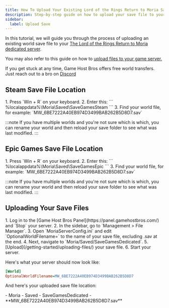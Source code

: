 ```yaml
---
title: How To Upload Your Existing Lord of the Rings Return to Moria Save
description: Step-by-step guide on how to upload your save file to your The Lord of the Rings Return to Moria dedicated server.
sidebar:
  label: Upload Save
---
```


In this tutorial, we will guide you through the process of uploading an existing world save file to your [The Lord of the Rings Return to Moria dedicated server](https://www.gamehostbros.com/the-lord-of-the-rings-return-to-moria-server-hosting/).

You may also refer to this guide on how to [upload files to your game server.](/getting-started/uploading-files/)

If you get stuck at any time, Game Host Bros offers free world transfers. Just reach out to a bro on [Discord](https://discord.gg/FN4XgbAwzr)

## Steam Save File Location

<Steps>
1. Press `Win + R` on your keyboard.
2. Enter this:
   ```
   %localappdata%\Moria\Saved\SaveGamesSteam
   ```
3. Find your world file, for example: `MW_6BE7222A40EB974D3499BAB262B5D8D7.sav`
</Steps>

:::note
If you have multiple worlds and you're not sure which is which, you can rename your world and then reload your save folder to see what was last modified.
:::

## Epic Games Save File Location

<Steps>
1. Press `Win + R` on your keyboard.
2. Enter this:
   ```
   %localappdata%\Moria\Saved\SaveGamesEpic
   ```
3. Find your world file, for example: `MW_6BE7222A40EB974D3499BAB262B5D8D7.sav`
</Steps>

:::note
If you have multiple worlds and you're not sure which is which, you can rename your world and then reload your save folder to see what was last modified.
:::

## Uploading Your Save Files

<Steps>
1. Log in to the [Game Host Bros Panel](https://panel.gamehostbros.com/) and `Stop` your server.
2. In the sidebar, go to `Management > File Manager`.
3. Open `MoriaServerConfig.ini` and edit `OptionalWorldFilename=` to the name of your save file, excluding .sav at the end.
4. Next, navigate to `Moria/Saved/SaveGamesDedicated`.
5. [Upload](/getting-started/uploading-files/) your save file.
6. Start your server.
</Steps>

Here's what your server should now look like:

 ```ini title="MoriaServerConfig.ini"
[World]
OptionalWorldFilename=MW_6BE7222A40EB974D3499BAB262B5D8D7
   ```

And here's your uploaded save file location:

<FileTree>
- Moria
  - Saved
    - SaveGamesDedicated
      - **MW_6BE7222A40EB974D3499BAB262B5D8D7.sav**
      
</FileTree>





